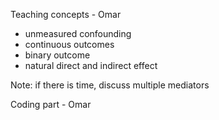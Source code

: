 Teaching concepts - Omar

- unmeasured confounding
- continuous outcomes
- binary outcome  
- natural direct and indirect effect

Note: if there is time, discuss multiple mediators

Coding part - Omar
